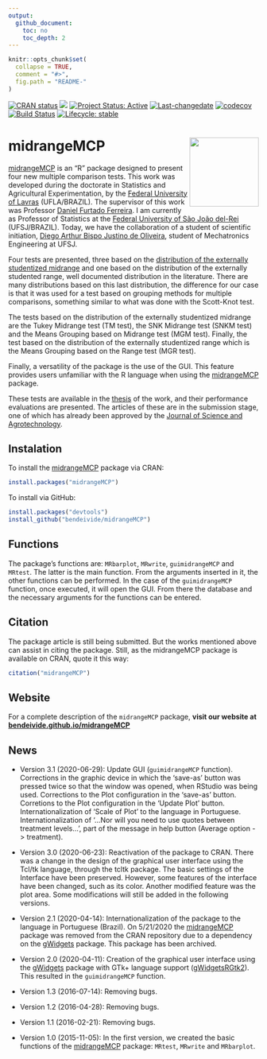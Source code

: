 ```yaml
---
output:
  github_document:
    toc: no
    toc_depth: 2
---
```



```r
knitr::opts_chunk$set(
  collapse = TRUE,
  comment = "#>",
  fig.path = "README-"
)
```

<!--
[![CRAN status](https://www.r-pkg.org/badges/version/midrangeMCP)](https://CRAN.R-project.org/package=midrangeMCP)
[![](https://cranlogs.r-pkg.org/badges/midrangeMCP?color=orange)](https://cran.r-project.org/package=midrangeMCP)
[![Lifecycle: stable](https://img.shields.io/badge/lifecycle-stable-brightgreen.svg)](https://www.tidyverse.org/lifecycle/#stable)
[![Travis build status](https://travis-ci.com/bendeivide/midrangeMCP.svg?branch=master)](https://travis-ci.com/bendeivide/midrangeMCP)[![R build status](https://github.com/bendeivide/midrangeMCP/workflows/R-CMD-check/badge.svg)](https://github.com/bendeivide/midrangeMCP/actions)
-->
[![CRAN status](https://www.r-pkg.org/badges/version/midrangeMCP)](https://CRAN.R-project.org/package=midrangeMCP)
[![](https://cranlogs.r-pkg.org/badges/midrangeMCP?color=orange)](https://cran.r-project.org/package=midrangeMCP)
[![Project Status: Active](https://www.repostatus.org/badges/latest/active.svg)](https://www.repostatus.org/#concept)
[![Last-changedate](https://img.shields.io/badge/last%20change-2020--11--06-yellowgreen.svg)](/commits/master)
[![codecov](https://codecov.io/gh/bendeivide/midrangeMCP/branch/master/graph/badge.svg)](https://codecov.io/gh/bendeivide/midrangeMCP)
[![Build Status](https://travis-ci.com/bendeivide/midrangeMCP.svg?branch=master)](https://travis-ci.com/bendeivide/midrangeMCP)
[![Lifecycle: stable](https://img.shields.io/badge/lifecycle-maturing-brightgreen.svg)](https://www.tidyverse.org/lifecycle/#maturing)


# <i class="fas fa-box-open" aria-hidden="true"></i> midrangeMCP <img src='man/figures/logo.png' align="right" height="139" />

[midrangeMCP](https://bendeivide.github.io/midrangeMCP) is an "R" package designed to present four new multiple comparison tests. This work was developed during the doctorate in Statistics and Agricultural Experimentation, by the [Federal University of Lavras](https://ufla.br/) (UFLA/BRAZIL). The supervisor of this work was Professor [Daniel Furtado Ferreira](http://www.dex.ufla.br/~danielff/). I am currently as Professor of Statistics at the [Federal University of São João del-Rei](https://ufsj.edu.br/) (UFSJ/BRAZIL). Today, we have the collaboration of a student of scientific initiation, [Diego Arthur Bispo Justino de Oliveira](https://digoarthur.github.io/), student of Mechatronics Engineering at UFSJ.

Four tests are presented, three based on the [distribution of the externally studentized midrange](https://www.scielo.br/scielo.php?script=sci_abstract&pid=S1413-70542017000400378&lng=en&nrm=iso&tlng=pt) and one based on the distribution of the externally studented range, well documented distribution in the literature. There are many distributions based on this last distribution, the difference for our case is that it was used for a test based on grouping methods for multiple comparisons, something similar to what was done with the Scott-Knot test.

The tests based on the distribution of the externally studentized midrange are the Tukey Midrange test (TM test), the SNK Midrange test (SNKM test) and the Means Grouping based on Midrange test (MGM test). Finally, the test based on the distribution of the externally studentized range which is the Means Grouping based on the Range test (MGR test).

Finally, a versatility of the package is the use of the GUI. This feature provides users unfamiliar with the R language when using the [midrangeMCP](https://CRAN.R-project.org/package=midrangeMCP) package.

These tests are available in the [thesis](https://www.google.com/url?sa=t&rct=j&q=&esrc=s&source=web&cd=&cad=rja&uact=8&ved=2ahUKEwixqp_O4u3sAhU7EbkGHUTUCOMQFjAAegQIAxAC&url=http%3A%2F%2Frepositorio.ufla.br%2Fjspui%2Fbitstream%2F1%2F11466%2F2%2FTESE_Testes%2520de%2520compara%25C3%25A7%25C3%25B5es%2520m%25C3%25BAltiplas%2520baseados%2520na%2520distribui%25C3%25A7%25C3%25A3o%2520da%2520midrange%2520estudentizada%2520externamente.pdf&usg=AOvVaw1N5jvuEggxmsxhq9GnbCqT) of the work, and their performance evaluations are presented. The articles of these are in the submission stage, one of which has already been approved by the [Journal of Science and Agrotechnology](https://www.scielo.br/scielo.php?pid=1413-7054&script=sci_serial).

## <i class="fa fa-download" aria-hidden="true"></i> Instalation

To install the [midrangeMCP](https://CRAN.R-project.org/package=midrangeMCP) package via CRAN:
```r
install.packages("midrangeMCP")
```
To install via GitHub:
```r
install.packages("devtools")
install_github("bendeivide/midrangeMCP")
```


## <i class="fa fa-code" aria-hidden="true"></i> Functions 

The package's functions are: `MRbarplot`, `MRwrite`, `guimidrangeMCP` and `MRtest`. The latter is the main function. From the arguments inserted in it, the other functions can be performed. In the case of the `guimidrangeMCP` function, once executed, it will open the GUI. From there the database and the necessary arguments for the functions can be entered.

## <i class="fa fa-pencil-alt" aria-hidden="true"></i> Citation

The package article is still being submitted. But the works mentioned above can assist in citing the package. Still, as the midrangeMCP package is available on CRAN, quote it this way:

```r
citation("midrangeMCP")
```

## <i class="fa fa-globe" aria-hidden="true"></i> Website

For a complete description of the `midrangeMCP` package, **visit our website at [bendeivide.github.io/midrangeMCP](https://bendeivide.github.io/midrangeMCP/)**

## <i class="fas fa-newspaper" aria-hidden="true"></i> News

- Version 3.1 (2020-06-29): Update GUI (`guimidrangeMCP` function). Corrections in the graphic device in which the 'save-as' button was pressed twice so that the window was opened, when RStudio was being used. Corrections to the Plot configuration in the 'save-as' button. Corretions to the Plot configuration in the 'Update Plot' button. Internationalization of 'Scale of Plot' to the language in Portuguese.
  Internationalization of '...Nor will you need to use quotes between treatment levels...',
part of the message in help button (Average option -> treatment).


- Version 3.0 (2020-06-23): Reactivation of the package to CRAN. There was a change in the design of the graphical user interface using the Tcl/tk language, through the tcltk package. The basic settings of the Interface have been preserved.
  However, some features of the interface have been changed, such as its color.
  Another modified feature was the plot area. Some modifications will still be added in the following versions.

- Version 2.1 (2020-04-14): Internationalization of the package to the language in Portuguese (Brazil). On   5/21/2020 the [midrangeMCP](https://CRAN.R-project.org/package=midrangeMCP) package was removed from the CRAN repository due to a dependency on the [gWidgets](https://CRAN.R-project.org/package=gWidgets) package. This package has been archived.


- Version 2.0 (2020-04-11): Creation of the graphical user interface using the [gWidgets](https://CRAN.R-project.org/package=gWidgets) package with GTk+ language support ([gWidgetsRGtk2](https://CRAN.R-project.org/package=gWidgetsRGtk2)). This resulted in the `guimidrangeMCP` function.

- Version 1.3 (2016-07-14): Removing bugs.
- Version 1.2 (2016-04-28):  Removing bugs.
- Version 1.1 (2016-02-21): Removing bugs.
- Version 1.0 (2015-11-05): In the first version, we created the basic functions of the [midrangeMCP](https://cran.r-project.org/package=midrangeMCP) package:   `MRtest`, `MRwrite` and `MRbarplot`.

